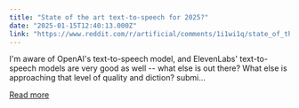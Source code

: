 ```yaml
---
title: "State of the art text-to-speech for 2025?"
date: "2025-01-15T12:40:13.000Z"
link: "https://www.reddit.com/r/artificial/comments/1i1wi1q/state_of_the_art_texttospeech_for_2025/"
---
```


I'm aware of OpenAI's text-to-speech model, and ElevenLabs' text-to-speech models are very good as well -- what else is out there? What else is approaching that level of quality and diction?
    submi...

[Read more](https://www.reddit.com/r/artificial/comments/1i1wi1q/state_of_the_art_texttospeech_for_2025/)
